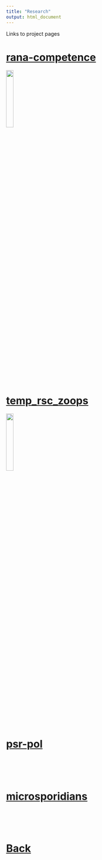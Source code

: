 ```yaml
---
title: "Research"
output: html_document
---
```


Links to project pages

# [rana-competence](https://dcsuh.github.io/rana-competence)
[![](tadpoles.png){width=20%}](https://dcsuh.github.io/rana-competence)

<br>
<br>
<br>

# [temp_rsc_zoops](https://dcsuh.github.io/temp_rsc_zoops)
[![](daphnia.png){width=20%}](https://dcsuh.github.io/temp_rsc_zoops)

<br>
<br>
<br>

# [psr-pol](https://dcsuh.github.io/psr-pol)

<br>
<br>
<br>

# [microsporidians](https://dcsuh.github.io/microsporidians)

<br>
<br>
<br>

# [Back](https://dcsuh.github.io)

<br>